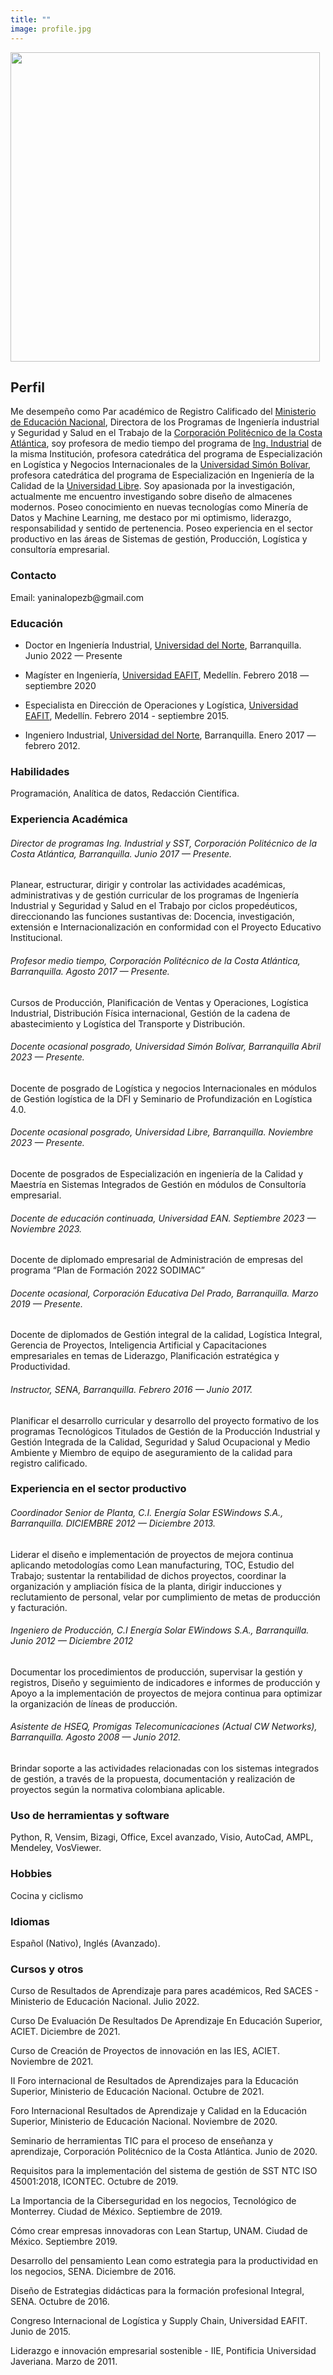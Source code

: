 ```yaml
---
title: ""
image: profile.jpg
---
```

</center>

![](images/profile.jpg){fig-align="center" width="495"}


## Perfil

Me desempeño como Par académico de Registro Calificado del [Ministerio de Educación Nacional](https://www.mineducacion.gov.co/portal/), Directora de los Programas de Ingeniería industrial y Seguridad y Salud en el Trabajo de la [Corporación Politécnico de la Costa Atlántica](https://pca.edu.co/wp/), soy profesora de medio tiempo del programa de [Ing. Industrial](https://pca.edu.co/wp/ingenieria-industrial/) de la misma Institución, profesora catedrática del programa de Especialización en Logística y Negocios Internacionales de la [Universidad Simón Bolívar](https://www.unisimon.edu.co), profesora catedrática del programa de Especialización en Ingeniería de la Calidad de la [Universidad Libre](https://www.unilibrebaq.edu.co/unilibrebaq/). Soy apasionada por la investigación, actualmente me encuentro investigando sobre diseño de almacenes modernos. Poseo conocimiento en nuevas tecnologías como Minería de Datos y Machine Learning, me destaco por mi optimismo, liderazgo, responsabilidad y sentido de pertenencia. Poseo experiencia en el sector productivo en las áreas de Sistemas de gestión, Producción, Logística y consultoría empresarial.

### Contacto

Email: yaninalopezb@gmail.com

### Educación

-   Doctor en Ingeniería Industrial, [Universidad del Norte](https://www.uninorte.edu.co), Barranquilla. Junio 2022 — Presente

-   Magíster en Ingeniería, [Universidad EAFIT](https://www.eafit.edu.co), Medellín. Febrero 2018 — septiembre 2020

-   Especialista en Dirección de Operaciones y Logística, [Universidad EAFIT](https://www.eafit.edu.co), Medellín. Febrero 2014 - septiembre 2015.

-   Ingeniero Industrial, [Universidad del Norte](https://www.uninorte.edu.co), Barranquilla. Enero 2017 — febrero 2012.

### Habilidades
Programación, Analítica de datos, Redacción Científica.

### Experiencia Académica

###### Director de programas Ing. Industrial y SST, Corporación Politécnico de la Costa Atlántica, Barranquilla. Junio 2017 — Presente.

Planear, estructurar, dirigir y controlar las actividades académicas, administrativas y de gestión curricular de los programas de Ingeniería Industrial y Seguridad y Salud en el Trabajo por ciclos propedéuticos, direccionando las funciones sustantivas de: Docencia, investigación, extensión e Internacionalización en conformidad con el Proyecto Educativo Institucional.

###### Profesor medio tiempo, Corporación Politécnico de la Costa Atlántica, Barranquilla. Agosto 2017 — Presente.

Cursos de Producción, Planificación de Ventas y Operaciones, Logística Industrial, Distribución Física internacional, Gestión de la cadena de abastecimiento y Logística del Transporte y Distribución.

###### Docente ocasional posgrado, Universidad Simón Bolívar, Barranquilla Abril 2023 — Presente.

Docente de posgrado de Logística y negocios Internacionales en módulos de Gestión logística de la DFI y Seminario de Profundización en Logística 4.0.

###### Docente ocasional posgrado, Universidad Libre, Barranquilla. Noviembre 2023 — Presente.

Docente de posgrados de Especialización en ingeniería de la Calidad y Maestría en Sistemas Integrados de Gestión en módulos de Consultoría empresarial.

###### Docente de educación continuada, Universidad EAN. Septiembre 2023 — Noviembre 2023.

Docente de diplomado empresarial de Administración de empresas del programa "Plan de Formación 2022 SODIMAC"

###### Docente ocasional, Corporación Educativa Del Prado, Barranquilla. Marzo 2019 — Presente.

Docente de diplomados de Gestión integral de la calidad, Logística Integral, Gerencia de Proyectos, Inteligencia Artificial y Capacitaciones empresariales en temas de Liderazgo, Planificación estratégica y Productividad.

###### Instructor, SENA, Barranquilla. Febrero 2016 — Junio 2017.

Planificar el desarrollo curricular y desarrollo del proyecto formativo de los programas Tecnológicos Titulados de Gestión de la Producción Industrial y Gestión Integrada de la Calidad, Seguridad y Salud Ocupacional y Medio Ambiente y Miembro de equipo de aseguramiento de la calidad para registro calificado.

### Experiencia en el sector productivo

###### Coordinador Senior de Planta, C.I. Energía Solar ESWindows S.A., Barranquilla. DICIEMBRE 2012 — Diciembre 2013.

Liderar el diseño e implementación de proyectos de mejora continua aplicando metodologías como Lean manufacturing, TOC, Estudio del Trabajo; sustentar la rentabilidad de dichos proyectos, coordinar la organización y ampliación física de la planta, dirigir inducciones y reclutamiento de personal, velar por cumplimiento de metas de producción y facturación.

###### Ingeniero de Producción, C.I Energía Solar EWindows S.A., Barranquilla. Junio 2012 — Diciembre 2012

Documentar los procedimientos de producción, supervisar la gestión y registros, Diseño y seguimiento de indicadores e informes de producción y Apoyo a la implementación de proyectos de mejora continua para optimizar la organización de líneas de producción.

###### Asistente de HSEQ, Promigas Telecomunicaciones (Actual CW Networks), Barranquilla. Agosto 2008 — Junio 2012.

Brindar soporte a las actividades relacionadas con los sistemas integrados de gestión, a través de la propuesta, documentación y realización de proyectos según la normativa colombiana aplicable.

### Uso de herramientas y software

Python, R, Vensim, Bizagi, Office, Excel avanzado, Visio, AutoCad, AMPL, Mendeley, VosViewer.

### Hobbies

Cocina y ciclismo

### Idiomas

Español (Nativo), Inglés (Avanzado).

### Cursos y otros

Curso de Resultados de Aprendizaje para pares académicos, Red SACES - Ministerio de Educación Nacional. Julio 2022.

Curso De Evaluación De Resultados De Aprendizaje En Educación Superior, ACIET. Diciembre de 2021.

Curso de Creación de Proyectos de innovación en las IES, ACIET. Noviembre de 2021.

II Foro internacional de Resultados de Aprendizajes para la Educación Superior, Ministerio de Educación Nacional. Octubre de 2021.

Foro Internacional Resultados de Aprendizaje y Calidad en la Educación Superior, Ministerio de Educación Nacional. Noviembre de 2020.

Seminario de herramientas TIC para el proceso de enseñanza y aprendizaje, Corporación Politécnico de la Costa Atlántica. Junio de 2020.

Requisitos para la implementación del sistema de gestión de SST NTC ISO 45001:2018, ICONTEC. Octubre de 2019.

La Importancia de la Ciberseguridad en los negocios, Tecnológico de Monterrey. Ciudad de México. Septiembre de 2019.

Cómo crear empresas innovadoras con Lean Startup, UNAM. Ciudad de México. Septiembre 2019. 

Desarrollo del pensamiento Lean como estrategia para la productividad en los negocios, SENA. Diciembre de 2016.

Diseño de Estrategias didácticas para la formación profesional Integral, SENA. Octubre de 2016.

Congreso Internacional de Logística y Supply Chain, Universidad EAFIT. Junio de 2015.

Liderazgo e innovación empresarial sostenible - IIE, Pontificia Universidad Javeriana. Marzo de 2011.

